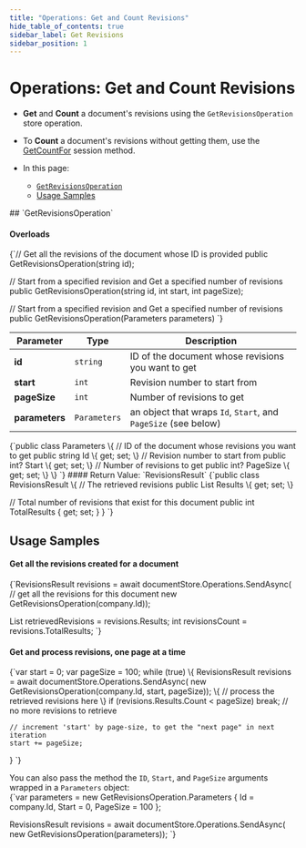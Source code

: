 ```yaml
---
title: "Operations: Get and Count Revisions"
hide_table_of_contents: true
sidebar_label: Get Revisions
sidebar_position: 1
---
```



# Operations: Get and Count Revisions
<Admonition type="note" title="Note">

* **Get** and **Count** a document's revisions using the `GetRevisionsOperation` store operation.  
* To **Count** a document's revisions without getting them, use the 
  [GetCountFor](../../../client-api/session/revisions/counting.mdx) session method.  

* In this page:  
  * [`GetRevisionsOperation`](../../../client-api/operations/revisions/get-revisions.mdx#getrevisionsoperation)  
  * [Usage Samples](../../../client-api/operations/revisions/get-revisions.mdx#usage-samples)  

</Admonition>
## `GetRevisionsOperation`


#### Overloads

<TabItem value="csharp" label="csharp">
<CodeBlock language="csharp">
{`// Get all the revisions of the document whose ID is provided
public GetRevisionsOperation(string id);

// Start from a specified revision and Get a specified number of revisions
public GetRevisionsOperation(string id, int start, int pageSize);

// Start from a specified revision and Get a specified number of revisions
public GetRevisionsOperation(Parameters parameters)
`}
</CodeBlock>
</TabItem>

| Parameter | Type | Description |
| - | - | - |
| **id** | `string` | ID of the document whose revisions you want to get |
| **start** | `int` | Revision number to start from |
| **pageSize** | `int` | Number of revisions to get |
| **parameters** | `Parameters` | an object that wraps `Id`, `Start`, and `PageSize` (see below) |

<TabItem value="csharp" label="csharp">
<CodeBlock language="csharp">
{`public class Parameters
\{
    // ID of the document whose revisions you want to get
    public string Id \{ get; set; \}
    // Revision number to start from
    public int? Start \{ get; set; \}
    // Number of revisions to get
    public int? PageSize \{ get; set; \}
\}
`}
</CodeBlock>
</TabItem>
#### Return Value: `RevisionsResult<T>`

<TabItem value="csharp" label="csharp">
<CodeBlock language="csharp">
{`public class RevisionsResult<T>
\{
  // The retrieved revisions
  public List<T> Results \{ get; set; \}

  // Total number of revisions that exist for this document
  public int TotalResults \{ get; set; \}
\}
`}
</CodeBlock>
</TabItem>



## Usage Samples

#### Get all the revisions created for a document  
<TabItem value="getAllRevisions" label="getAllRevisions">
<CodeBlock language="csharp">
{`RevisionsResult<Company> revisions = await documentStore.Operations.SendAsync(
        // get all the revisions for this document
        new GetRevisionsOperation<Company>(company.Id));

List<Company> retrievedRevisions = revisions.Results;
int revisionsCount = revisions.TotalResults;
`}
</CodeBlock>
</TabItem>
#### Get and process revisions, one page at a time
<TabItem value="getRevisionsWithPaging" label="getRevisionsWithPaging">
<CodeBlock language="csharp">
{`var start = 0;
var pageSize = 100;
while (true)
\{
    RevisionsResult<Company> revisions = await documentStore.Operations.SendAsync(
        new GetRevisionsOperation<Company>(company.Id, start, pageSize));
    \{
        // process the retrieved revisions here
    \}
    if (revisions.Results.Count < pageSize)
        break; // no more revisions to retrieve

    // increment 'start' by page-size, to get the "next page" in next iteration
    start += pageSize;
\}
`}
</CodeBlock>
</TabItem>

You can also pass the method the `ID`, `Start`, and `PageSize` arguments 
wrapped in a `Parameters` object:  
<TabItem value="getRevisionsWithPaging_wrappedObject" label="getRevisionsWithPaging_wrappedObject">
<CodeBlock language="csharp">
{`var parameters = new GetRevisionsOperation<Company>.Parameters
\{
    Id = company.Id,
    Start = 0,
    PageSize = 100
\};

RevisionsResult<Company> revisions = await documentStore.Operations.SendAsync(
    new GetRevisionsOperation<Company>(parameters));
`}
</CodeBlock>
</TabItem>



